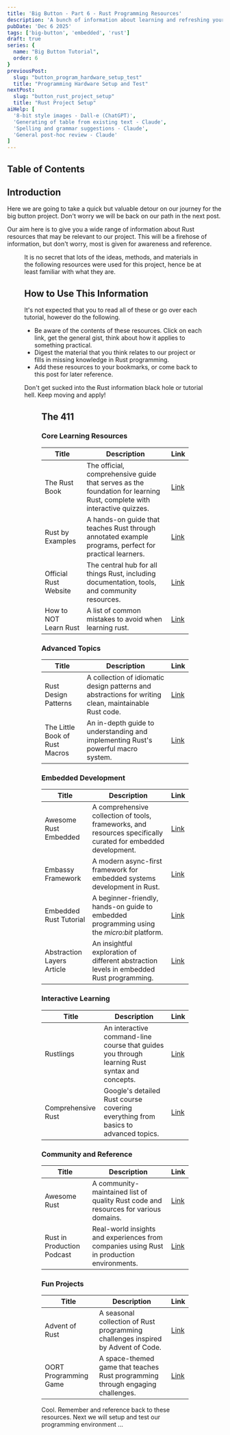 ```yaml
---
title: 'Big Button - Part 6 - Rust Programming Resources'
description: 'A bunch of information about learning and refreshing your knowledge on Rust'
pubDate: 'Dec 6 2025'
tags: ['big-button', 'embedded', 'rust']
draft: true
series: {
  name: "Big Button Tutorial",
  order: 6
}
previousPost:
  slug: "button_program_hardware_setup_test"
  title: "Programming Hardware Setup and Test"
nextPost: 
  slug: "button_rust_project_setup"
  title: "Rust Project Setup"
aiHelp: [
  '8-bit style images - Dall-e (ChatGPT)',
  'Generating of table from existing text - Claude',
  'Spelling and grammar suggestions - Claude',
  'General post-hoc review - Claude'
]
---
```


## Table of Contents

## Introduction

<Tag color="green" txt="💻 HACKER" /> Here we are going to take a quick but valuable detour on our journey for
the big button project. Don't worry we will be back on our path in the next post.

Our aim here is to give you a wide range of information about Rust resources that
may be relevant to our project. This will be a firehose of information, but
don't worry, most is given for awareness and reference.

<Figure
  src={detour}
  caption="Taking a quick detour"
  url="https://www.safetysign.com/detour-signs"
/>

It is no secret that lots of the ideas, methods, and materials in the following
resources were used for this project, hence be at least familiar with what they are.

## How to Use This Information

It's not expected that you to read all of these or go over each
tutorial, however do the following.

- Be aware of the contents of these resources. Click on each link, get the general gist,
  think about how it applies to something practical.
- Digest the material that you think relates to our project or fills in missing
  knowledge in Rust programming.
- Add these resources to your bookmarks, or come back to this post for later
  reference.

<Aside variant="tip">
  Don't get sucked into the Rust information black hole or tutorial hell. Keep
  moving and apply!
</Aside>

<Figure
  src={firehose}
  caption="Firehose of information"
  url="https://www.youtube.com/watch?v=ldSYDmcjtWo"
/>

## The 411

### Core Learning Resources

| Title | Description | Link |
|-------|-------------|------|
| The Rust Book | The official, comprehensive guide that serves as the foundation for learning Rust, complete with interactive quizzes. | [Link](https://doc.rust-lang.org/book/) |
| Rust by Examples | A hands-on guide that teaches Rust through annotated example programs, perfect for practical learners. | [Link](https://doc.rust-lang.org/rust-by-example/) |
| Official Rust Website | The central hub for all things Rust, including documentation, tools, and community resources. | [Link](https://www.rust-lang.org/) |
| How to NOT Learn Rust | A list of common mistakes to avoid when learning rust. | [Link](https://dystroy.org/blog/how-not-to-learn-rust/) |

### Advanced Topics

| Title | Description | Link |
|-------|-------------|------|
| Rust Design Patterns | A collection of idiomatic design patterns and abstractions for writing clean, maintainable Rust code. | [Link](https://rust-unofficial.github.io/patterns/intro.html) |
| The Little Book of Rust Macros | An in-depth guide to understanding and implementing Rust's powerful macro system. | [Link](https://danielkeep.github.io/tlborm/book/README.html) |

### Embedded Development

| Title | Description | Link |
|-------|-------------|------|
| Awesome Rust Embedded | A comprehensive collection of tools, frameworks, and resources specifically curated for embedded development. | [Link](https://github.com/rust-embedded/awesome-embedded-rust) |
| Embassy Framework | A modern async-first framework for embedded systems development in Rust. | [Link](https://embassy.dev/) |
| Embedded Rust Tutorial | A beginner-friendly, hands-on guide to embedded programming using the *micro:bit* platform. | [Link](https://docs.rust-embedded.org/discovery/microbit/index.html) |
| Abstraction Layers Article | An insightful exploration of different abstraction levels in embedded Rust programming. | [Link](https://pramode.in/2018/02/20/programming-a-microcontroller-in-rust-at-four-levels-of-abstraction/) |

### Interactive Learning

| Title | Description | Link |
|-------|-------------|------|
| Rustlings | An interactive command-line course that guides you through learning Rust syntax and concepts. | [Link](https://rustlings.cool/) |
| Comprehensive Rust | Google's detailed Rust course covering everything from basics to advanced topics. | [Link](https://google.github.io/comprehensive-rust/) |

### Community and Reference

| Title | Description | Link |
|-------|-------------|------|
| Awesome Rust | A community-maintained list of quality Rust code and resources for various domains. | [Link](https://github.com/rust-unofficial/awesome-rust) |
| Rust in Production Podcast | Real-world insights and experiences from companies using Rust in production environments. | [Link](https://corrode.dev/podcast/) |

### Fun Projects

| Title | Description | Link |
|-------|-------------|------|
| Advent of Rust | A seasonal collection of Rust programming challenges inspired by Advent of Code. | [Link](https://www.rustfinity.com/advent-of-rust) |
| OORT Programming Game | A space-themed game that teaches Rust programming through engaging challenges. | [Link](https://oort.rs/) |


<span class="text-accentColor font-bold">
  Cool. Remember and reference back to these resources.
  Next we will setup and test our programming environment ...
</span>
